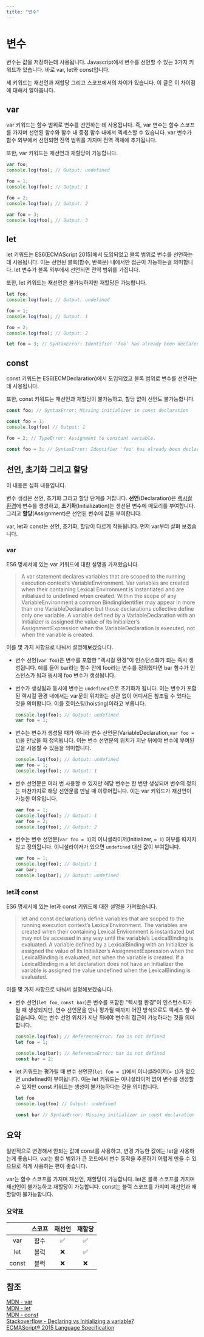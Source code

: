 ```yaml
---
title: "변수"
---
```



# 변수

변수는 값을 저장하는데 사용됩니다. Javascript에서 변수를 선언할 수 있는 3가지 키워드가 있습니다. 바로 var, let와 const입니다.

세 키워드는 재선언과 재할당 그리고 스코프에서의 차이가 있습니다. 이 글은 이 차이점에 대해서 알아봅니다.

## var

var 키워드는 함수 범위로 변수를 선언하는 데 사용됩니다.
즉, var 변수는 함수 스코프를 가지며 선언된 함수와 함수 내 중첩 함수 내에서 엑세스할 수 있습니다.
var 변수가 함수 외부에서 선언되면 전역 범위를 가지며 전역 객체에 추가됩니다.

또한, var 키워드는 재선언과 재할당이 가능합니다.

```js
var foo;
console.log(foo); // Output: undefined

foo = 1;
console.log(foo); // Output: 1

foo = 2;
console.log(foo); // Output: 2

var foo = 3;
console.log(foo); // Output: 3
```

## let

let 키워드는 ES6(ECMAScript 2015)에서 도입되었고 블록 범위로 변수를 선언하는 데 사용됩니다.
이는 선언된 블록(함수, 반복문) 내에서만 접근이 가능하는걸 의미합니다.
let 변수가 블록 외부에서 선언되면 전역 범위를 가집니다.

또한, let 키워드는 재선언은 불가능하지만 재할당은 가능합니다.

```js
let foo;
console.log(foo); // Output: undefined

foo = 1;
console.log(foo); // Output: 1

foo = 2;
console.log(foo); // Output: 2

let foo = 3; // SyntaxError: Identifier 'foo' has already been declared
```

## const

const 키워드는 ES6(ECMDeclaration)에서 도입되었고 블록 범위로 변수를 선언하는 데 사용됩니다.

또한, const 키워드는 재선언과 재할당이 불가능하고, 할당 없이 선언도 불가능합니다.

```js
const foo; // SyntaxError: Missing initializer in const declaration

const foo = 1;
console.log(foo) // Output: 1

foo = 2; // TypeError: Assignment to constant variable.

const foo = 3; // SyntaxError: Identifier 'foo' has already been declared

```

## 선언, 초기화 그리고 할당

<Callout type="info">이 내용은 심화 내용입니다.</Callout>

변수 생성은 선언, 초기화 그리고 할당 단계를 거칩니다. **선언**(Declaration)은 [렉시컬 환경](https://262.ecma-international.org/6.0/#sec-lexical-environments)에 변수를 생성하고, **초기화**(Initialization)는 생선된 변수에 메모리를 부여합니다. 그리고 **할당**(Assignment)은 선언된 변수에 값을 부여합니다.

var, let과 const는 선언, 초기화, 할당이 다르게 작동됩니다. 먼저 var부터 살펴 보겠습니다.

### var

ES6 명세서에 있는 var 키워드에 대한 설명을 가져왔습니다.

> A var statement declares variables that are scoped to the running execution context’s VariableEnvironment.
> Var variables are created when their containing Lexical Environment is instantiated and are initialized to undefined when created.
> Within the scope of any VariableEnvironment a common BindingIdentifier may appear in more than one VariableDeclaration but those declarations collective define only one variable.
> A variable defined by a VariableDeclaration with an Initializer is assigned the value of its Initializer’s AssignmentExpression when the VariableDeclaration is executed, not when the variable is created.

이를 몇 가지 사항으로 나눠서 설명해보겠습니다.

- 변수 선언(`var foo`)은 변수를 포함한 "렉시컬 환경"이 인스턴스화가 되는 즉시 생성됩니다. 예를 들어 bar라는 함수 안에 foo라는 변수를 정의했다면 bar 함수가 인스턴스가 됨과 동시에 foo 변수가 생성됩니다.

- 변수가 생성됨과 동시에 변수는 `undefined`으로 초기화가 됩니다. 이는 변수가 포함된 렉시컬 환경 내에서는 var문의 위치와는 상관 없이 어디서든 참조될 수 있다는 것을 의미합니다. 이를 호이스팅(hoisting)이라고 부릅니다.

  ```js
  console.log(foo); // Output: undefined
  var foo = 1;
  ```

- 변수는 변수가 생성될 때가 아니라 변수 선언문(VariableDeclaration,`var foo = 1`)을 만났을 때 정의됩니다. 이는 변수 선언문의 위치가 지난 뒤에야 변수에 부여된 값을 사용할 수 있음을 의미합니다.

  ```js
  console.log(foo); // Output: undefined
  var foo = 1;
  console.log(foo); // Output: 1
  ```

- 변수 선언문은 여러 번 사용할 수 있지만 해당 변수는 한 번만 생성되며 변수의 정의는 마찬가지로 해당 선언문를 만날 때 이루어집니다. 이는 var 키워드가 재선언이 가능한 이유입니다.

  ```js
  var foo = 1;
  console.log(foo); // Output: 1
  var foo = 2;
  console.log(foo); // Output: 2
  ```

- 변수는 변수 선언문(`var foo = 1`)의 이니셜라이저(Initializer, `= 1`) 여부를 따지지 않고 정의됩니다. 이니셜라이저가 있으면 `undefined` 대신 값이 부여됩니다.

  ```js
  var foo = 1;
  console.log(foo); // Output: 1
  var bar;
  console.log(bar); // Output: undefined
  ```

### let과 const

ES6 명세서에 있는 let과 const 키워드에 대한 설명을 가져왔습니다.

> let and const declarations define variables that are scoped to the running execution context’s LexicalEnvironment.
> The variables are created when their containing Lexical Environment is instantiated but may not be accessed in any way until the variable’s LexicalBinding is evaluated.
> A variable defined by a LexicalBinding with an Initializer is assigned the value of its Initializer’s AssignmentExpression when the LexicalBinding is evaluated, not when the variable is created.
> If a LexicalBinding in a let declaration does not have an Initializer the variable is assigned the value undefined when the LexicalBinding is evaluated.

이를 몇 가지 사항으로 나눠서 설명해보겠습니다.

- 변수 선언(`let foo`, `const bar`)은 변수를 포함한 "렉시컬 환경"이 인스턴스화가 될 때 생성되지만, 변수 선언문을 만나 평가될 때까지 어떤 방식으로도 엑세스 할 수 없습니다.
  이는 변수 선언 위치가 지난 뒤에야 변수의 접근이 가능하다는 것을 의미합니다.

  ```js
  console.log(foo); // ReferenceError: foo is not defined
  let foo = 1;

  console.log(bar); // ReferenceError: bar is not defined
  const bar = 2;
  ```

- let 키워드는 평가될 때 변수 선언문(`let foo = 1`)에서 이니셜라이저(`= 1`)가 없으면 undefined이 부여됩니다. 이는 let 키워드는 이니셜라이저 없이 변수를 생성할 수 있지만 const 키워드는 생성이 불가능하다는 것을 의미합니다.

  ```js
  let foo
  console.log(foo) // Output: undefined

  const bar // SyntaxError: Missing initializer in const declaration
  ```

## 요약

일반적으로 변경해서 안되는 값에 const를 사용하고, 변경 가능한 값에는 let을 사용하는게 좋습니다. var는 함수 범위가 큰 코드에서 변수 동작을 추론하기 어렵게 만들 수 있으므로 적게 사용하는 편이 좋습니다.

var는 함수 스코프를 가지며 재선언, 재할당이 가능합니다. let은 블록 스코프를 가지며 재선언이 불가능하고 재할당이 가능합니다. const는 블럭 스코프를 가지며 재선언과 재할당이 불가능합니다.

### 요약표

|       | 스코프 | 재선언 | 재할당 |
| :---: | :----: | :----: | :----: |
|  var  |  함수  |   ✅   |   ✅   |
|  let  |  블럭  |   ❌   |   ✅   |
| const |  블럭  |   ❌   |   ❌   |

## 참조

[MDN - var](https://developer.mozilla.org/ko/docs/Web/JavaScript/Reference/Statements/var)\
[MDN - let](https://developer.mozilla.org/ko/docs/Web/JavaScript/Reference/Statements/let)\
[MDN - const](https://developer.mozilla.org/ko/docs/Web/JavaScript/Reference/Statements/const)\
[Stackoverflow - Declaring vs Initializing a variable?](https://stackoverflow.com/questions/31714434/declaring-vs-initializing-a-variable)\
[ECMAScript® 2015 Language Specification](https://262.ecma-international.org/6.0/#sec-variable-statement)
